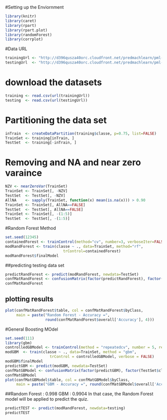 #Setting up the Enviornment 
```{r}
library(knitr)
library(caret)
library(rpart)
library(rpart.plot)
library(randomForest)
library(corrplot)
```


#Data URL
```{r}
trainingUrl <- "http://d396qusza40orc.cloudfront.net/predmachlearn/pml-training.csv"
testingUrl  <- "http://d396qusza40orc.cloudfront.net/predmachlearn/pml-testing.csv"
```

# download the datasets
```{r}
training <- read.csv(url(trainingUrl))
testing  <- read.csv(url(testingUrl))
```


# Partitioning the data set 
```{r}
inTrain  <- createDataPartition(training$classe, p=0.75, list=FALSE)
TrainSet <- training[inTrain, ]
TestSet  <- training[-inTrain, ]
```

# Removing and NA and near zero varaince
```{r}
NZV <- nearZeroVar(TrainSet)
TrainSet <- TrainSet[, -NZV]
TestSet  <- TestSet[, -NZV]
AllNA    <- sapply(TrainSet, function(x) mean(is.na(x))) > 0.90
TrainSet <- TrainSet[, AllNA==FALSE]
TestSet  <- TestSet[, AllNA==FALSE]
TrainSet <- TrainSet[, -(1:5)]
TestSet  <- TestSet[, -(1:5)]
```

#Random Forest Method

```{r}
set.seed(12345)
containedForest <- trainControl(method="cv", number=3, verboseIter=FALSE)
modRandForest <- train(classe ~ ., data=TrainSet, method="rf",
                          trControl=containedForest)
modRandForest$finalModel

```
##predicting testing data set
```{r}
predictRandForest <- predict(modRandForest, newdata=TestSet)
confMatRandForest <- confusionMatrix(factor(predictRandForest), factor(TestSet$classe))
confMatRandForest
```
## plotting results
```{r}
plot(confMatRandForest$table, col = confMatRandForest$byClass, 
     main = paste("Random Forest - Accuracy =",
                  round(confMatRandForest$overall['Accuracy'], 4)))
```
#General Boosting MOdel
```{r}
set.seed(111)
library(gbm)
controlledGBModel <- trainControl(method = "repeatedcv", number = 5, repeats = 1)
modGBM  <- train(classe ~ ., data=TrainSet, method = "gbm",
                    trControl = controlledGBModel, verbose = FALSE)
modGBM$finalModel
predictGBM <- predict(modGBM, newdata=TestSet)
confMatGBModel <- confusionMatrix(factor(predictGBM), factor(TestSet$classe))
confMatGBModel
plot(confMatGBModel$table, col = confMatGBModel$byClass, 
     main = paste("GBM - Accuracy =", round(confMatGBModel$overall['Accuracy'], 4)))
```
##Random Forest : 0.998 GBM : 0.9904 In that case, the Random Forest model will be applied to predict the quiz.
```{r}
predictTEST <- predict(modRandForest, newdata=testing)
predictTEST
```